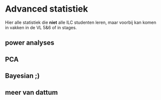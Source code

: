 # Advanced statistiek

Hier alle statistiek die **niet** alle ILC studenten leren, maar voorbij kan komen in vakken in de VL 5&6 of in stages.

## power analyses

## PCA

## Bayesian ;)

## meer van dattum

